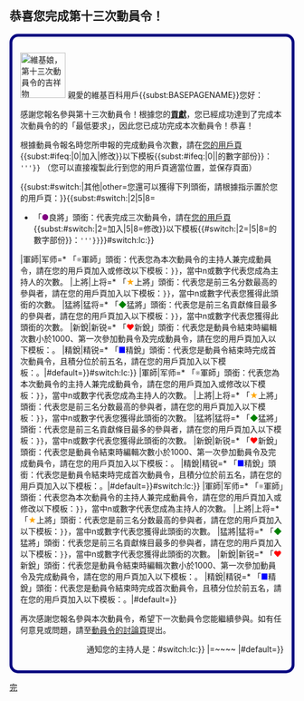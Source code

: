 == 恭喜您完成第十三次動員令！ ==
<div style="border: 5px solid Navy; {{gradient|#c0ffff|#80FF80|vertical}}; padding: 1em; -moz-border-radius: 15px; -webkit-border-radius: 15px; border-radius: 15px ;">
[[File:Wikipe-tan coaching.png|80px|right|維基娘，第十三次動員令的吉祥物]]
親愛的維基百科用戶{{<includeonly>subst:</includeonly>BASEPAGENAME}}您好：

感謝您報名參與第十三次動員令！根據您的[[Wikipedia:动员令/第十三次动员令/个人贡献/{{<includeonly>subst:</includeonly>BASEPAGENAME}}|'''貢獻''']]，您已經成功達到了完成本次動員令的的「最低要求」，因此您已成功完成本次動員令！恭喜！

根據動員令報名時您所申報的完成動員令次數，請在[[Special:MyPage|您的用戶頁]]{{<includeonly>subst:</includeonly>#ifeq:{{{1|0}}}|0|加入|修改}}以下模板{{<includeonly>subst:</includeonly>#ifeq:{{{1|0}}}|0||的數字部份}}：
<code>{{tl|User 動員令|'''{{<includeonly>subst:</includeonly>#expr:{{{1|0}}}+1}}'''}}</code> （您可以直接複製此行到您的用戶頁適當位置，並保存頁面）

{{<includeonly>subst:</includeonly>#switch:{{{2|0}}}|‍其他|other=您還可以獲得下列頭銜，請根據指示置於您的用戶頁：}}{{<includeonly>subst:</includeonly>#switch:{{{1|0}}}|2|5|8=
* 「<span style="color: Purple;">●</span>良將」頭銜：代表完成三次動員令，請在[[Special:MyPage|您的用戶頁]]{{<includeonly>subst:</includeonly>#switch:{{{1|2}}}|2=加入|5|8=修改}}以下模板{{#switch:{{{1|0}}}|2=|5|8=的數字部份}}：<code>{{tl|User 良將|'''{{<includeonly>subst:</includeonly>#switch:{{{1|2}}}|2=1|5=2|8=3}}'''}}</code>}}{{{{{|safesubst:}}}#switch:{{{{{|safesubst:}}}lc:{{{office 1|}}}}}
|軍師|军师‍‍=* 「<span style="color: #888888;">※</span>軍師」頭銜：代表您為本次動員令的主持人兼完成動員令，請在您的用戶頁加入或修改以下模板：<code>{{tl|User 軍師|{{<includeonly>subst:</includeonly>#switch:{{{counter 1|0}}}|{{{counter 1}}}}}}}</code>，當中n或數字代表您成為主持人的次數。
|上將|上将=* 「<span style="color: Orange;">★</span>上將」頭銜：代表您是前三名分数最高的參與者，請在您的用戶頁加入以下模板：<code>{{tl|User 上將|{{<includeonly>subst:</includeonly>#switch:{{{counter 1|0}}}|{{{counter 1}}}}}}}</code>，當中n或數字代表您獲得此頭銜的次數。
|猛將|猛将=* 「<span style="color: Green;">◆</span>猛將」頭銜：代表您是前三名貢獻條目最多的參與者，請在您的用戶頁加入以下模板：<code>{{tl|User 猛將|{{<includeonly>subst:</includeonly>#switch:{{{counter 1|0}}}|{{{counter 1}}}}}}}</code>，當中n或數字代表您獲得此頭銜的次數。
|新銳|新锐‍=* 「<span style="color: red;">♥</span>新銳」頭銜：代表您是動員令結束時編輯次數小於1000、第一次參加動員令及完成動員令，請在您的用戶頁加入以下模板：<code>{{tl|User 新銳}}</code>。
|精銳|精锐‍=* 「<span style="color: blue;">■</span>精銳」頭銜：代表您是動員令結束時完成首次動員令，且積分位於前五名，請在您的用戶頁加入以下模板：<code>{{tl|User 精銳}}</code>。|#default=}}{{{{{|safesubst:}}}#switch:{{{{{|safesubst:}}}lc:{{{office 2|}}}}}
|軍師|军师‍‍=* 「<span style="color: #888888;">※</span>軍師」頭銜：代表您為本次動員令的主持人兼完成動員令，請在您的用戶頁加入或修改以下模板：<code>{{tl|User 軍師|{{<includeonly>subst:</includeonly>#switch:{{{counter 2|0}}}|{{{counter 2}}}}}}}</code>，當中n或數字代表您成為主持人的次數。
|上將|上将=* 「<span style="color: Orange;">★</span>上將」頭銜：代表您是前三名分数最高的參與者，請在您的用戶頁加入以下模板：<code>{{tl|User 上將|{{<includeonly>subst:</includeonly>#switch:{{{counter 2|0}}}|{{{counter 2}}}}}}}</code>，當中n或數字代表您獲得此頭銜的次數。
|猛將|猛将=* 「<span style="color: Green;">◆</span>猛將」頭銜：代表您是前三名貢獻條目最多的參與者，請在您的用戶頁加入以下模板：<code>{{tl|User 猛將|{{<includeonly>subst:</includeonly>#switch:{{{counter 2|0}}}|{{{counter 2}}}}}}}</code>，當中n或數字代表您獲得此頭銜的次數。
|新銳|新锐‍=* 「<span style="color: red;">♥</span>新銳」頭銜：代表您是動員令結束時編輯次數小於1000、第一次參加動員令及完成動員令，請在您的用戶頁加入以下模板：<code>{{tl|User 新銳}}</code>。
|精銳|精锐‍=* 「<span style="color: blue;">■</span>精銳」頭銜：代表您是動員令結束時完成首次動員令，且積分位於前五名，請在您的用戶頁加入以下模板：<code>{{tl|User 精銳}}</code>。|#default=}}{{{{{|safesubst:}}}#switch:{{{{{|safesubst:}}}lc:{{{office 3|}}}}}
|軍師|军师‍‍=* 「<span style="color: #888888;">※</span>軍師」頭銜：代表您為本次動員令的主持人兼完成動員令，請在您的用戶頁加入或修改以下模板：<code>{{tl|User 軍師|{{<includeonly>subst:</includeonly>#switch:{{{counter 3|0}}}|{{{counter 3}}}}}}}</code>，當中n或數字代表您成為主持人的次數。
|上將|上将=* 「<span style="color: Orange;">★</span>上將」頭銜：代表您是前三名分数最高的參與者，請在您的用戶頁加入以下模板：<code>{{tl|User 上將|{{<includeonly>subst:</includeonly>#switch:{{{counter 3|0}}}|{{{counter 3}}}}}}}</code>，當中n或數字代表您獲得此頭銜的次數。
|猛將|猛将=* 「<span style="color: Green;">◆</span>猛將」頭銜：代表您是前三名貢獻條目最多的參與者，請在您的用戶頁加入以下模板：<code>{{tl|User 猛將|{{<includeonly>subst:</includeonly>#switch:{{{counter 3|0}}}|{{{counter 3}}}}}}}</code>，當中n或數字代表您獲得此頭銜的次數。
|新銳|新锐‍=* 「<span style="color: red;">♥</span>新銳」頭銜：代表您是動員令結束時編輯次數小於1000、第一次參加動員令及完成動員令，請在您的用戶頁加入以下模板：<code>{{tl|User 新銳}}</code>。
|精銳|精锐‍=* 「<span style="color: blue;">■</span>精銳」頭銜：代表您是動員令結束時完成首次動員令，且積分位於前五名，請在您的用戶頁加入以下模板：<code>{{tl|User 精銳}}</code>。|#default=}}

再次感謝您報名參與本次動員令，希望下一次動員令您能繼續參與。如有任何意見或問題，請至[[Wikipedia talk:動員令/第十三次動員令|動員令的討論頁]]提出。

<div align="right">通知您的主持人是：{{{{{|safesubst:}}}#switch:{{{{{|safesubst:}}}lc:{{{sign|}}}}}
|=~~<includeonly></includeonly>~~
|#default={{{sign}}}}}</div></div><noinclude>

{{Documentation}}
[[Category:第十三次动员令|完]]</noinclude>